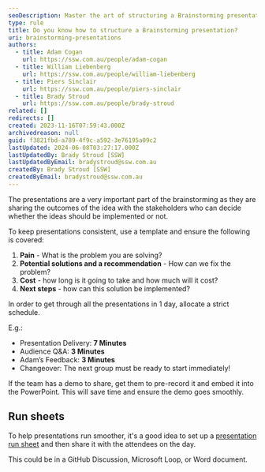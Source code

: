 ```yaml
---
seoDescription: Master the art of structuring a Brainstorming presentation with Adam Cogan, William Liebenberg, and Piers Sinclair. Learn how to effectively share ideas with stakeholders, allocate time wisely, and create a seamless experience.
type: rule
title: Do you know how to structure a Brainstorming presentation?
uri: brainstorming-presentations
authors:
  - title: Adam Cogan
    url: https://ssw.com.au/people/adam-cogan
  - title: William Liebenberg
    url: https://ssw.com.au/people/william-liebenberg
  - title: Piers Sinclair
    url: https://ssw.com.au/people/piers-sinclair
  - title: Brady Stroud
    url: https://ssw.com.au/people/brady-stroud
related: []
redirects: []
created: 2023-11-16T07:59:43.000Z
archivedreason: null
guid: f3821fbd-a789-4f9c-a592-3e76195a09c2
lastUpdated: 2024-06-08T03:27:17.000Z
lastUpdatedBy: Brady Stroud [SSW]
lastUpdatedByEmail: bradystroud@ssw.com.au
createdBy: Brady Stroud [SSW]
createdByEmail: bradystroud@ssw.com.au
---
```


The presentations are a very important part of the brainstorming as they are sharing the outcomes of the idea with the stakeholders who can decide whether the ideas should be implemented or not.

To keep presentations consistent, use a template and ensure the following is covered:

1. **Pain** - What is the problem you are solving?
2. **Potential solutions and a recommendation** - How can we fix the problem?
3. **Cost** - how long is it going to take and how much will it cost?
4. **Next steps** - how can this solution be implemented?
<youtubeEmbed url="https://youtu.be/C6XdZgxy2K8" description="Figure: SSW's Brainstorming PowerPoint Template (6 min)" />

In order to get through all the presentations in 1 day, allocate a strict schedule.

E.g.:

* Presentation Delivery: **7 Minutes**
* Audience Q&A: **3 Minutes**
* Adam’s Feedback: **3 Minutes**
* Changeover: The next group must be ready to start immediately!

If the team has a demo to share, get them to pre-record it and embed it into the PowerPoint. This will save time and ensure the demo goes smoothly.

## Run sheets

To help presentations run smoother, it's a good idea to set up a [presentation run sheet](/presentation-run-sheet) and then share it with the attendees on the day.

This could be in a GitHub Discussion, Microsoft Loop, or Word document.
